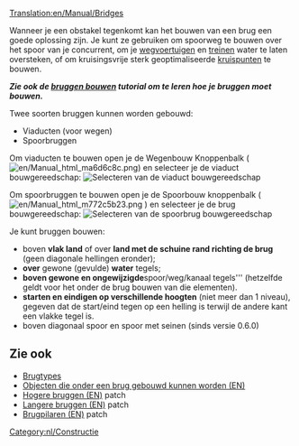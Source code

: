 [[Translation:en/Manual/Bridges]]
{{nl/Samenvoegen|nl/Manual/Bruggen bouwen}}

{{nl/Inhoudsopgave}}

Wanneer je een obstakel tegenkomt kan het bouwen van een brug een goede oplossing zijn. Je kunt ze gebruiken om spoorweg te bouwen over het spoor van je concurrent, om je [[nl/Manual/Wegvoertuigen|wegvoertuigen]] en [[nl/Manual/Treinen|treinen]] water te laten oversteken, of om kruisingsvrije sterk geoptimaliseerde [[nl/Community/Junctionary/Kruispunt|kruispunten]] te bouwen.

'''''Zie ook de [[nl/Manual/Bruggen bouwen|bruggen bouwen]] tutorial om te leren hoe je bruggen moet bouwen.'''''

Twee soorten bruggen kunnen worden gebouwd:
* Viaducten (voor wegen)
* Spoorbruggen

Om viaducten te bouwen open je de Wegenbouw Knoppenbalk ([[File:en/Manual html ma6d6c8c.png]]) en selecteer je de viaduct bouwgereedschap:
[[File:nl/Brugbouwen2.png|none|frame|Selecteren van de viaduct bouwgereedschap]]

Om spoorbruggen te bouwen open je de Spoorbouw knoppenbalk ( [[File:en/Manual html m772c5b23.png]] ) en selecteer je de brug bouwgereedschap:
[[File:nl/Brugbouwen1.png|none|frame|Selecteren van de spoorbrug bouwgereedschap]]

Je kunt bruggen bouwen:
* boven '''vlak land''' of over '''land met de schuine rand richting de brug''' (geen diagonale hellingen eronder);
* '''over''' gewone (gevulde) '''water''' tegels;
* '''boven gewone en ongewijzigde '''spoor/weg/kanaal tegels''' (hetzelfde geldt voor het onder de brug bouwen van die elementen).
* '''starten en eindigen op verschillende hoogten''' (niet meer dan 1 niveau), gegeven dat de start/eind tegen op een helling is terwijl de andere kant een vlakke tegel is.
* boven diagonaal spoor en spoor met seinen (sinds versie 0.6.0)

== Zie ook ==
*[[nl/Manual/Base Set/Brugtypes|Brugtypes]]
*[[en/Archive/Manual/New Bridges|Objecten die onder een brug gebouwd kunnen worden (EN)]]
*[[en/Archive/Manual/Higher bridges|Hogere bruggen (EN)]] patch
*[[en/Archive/Manual/Settings/Longer bridges|Langere bruggen (EN)]] patch
*[[en/Archive/Manual/Settings/Bridge pillars|Brugpilaren (EN)]] patch

[[Category:nl/Constructie]]
<!-- this is not tutorial/walkthrough category member -->
